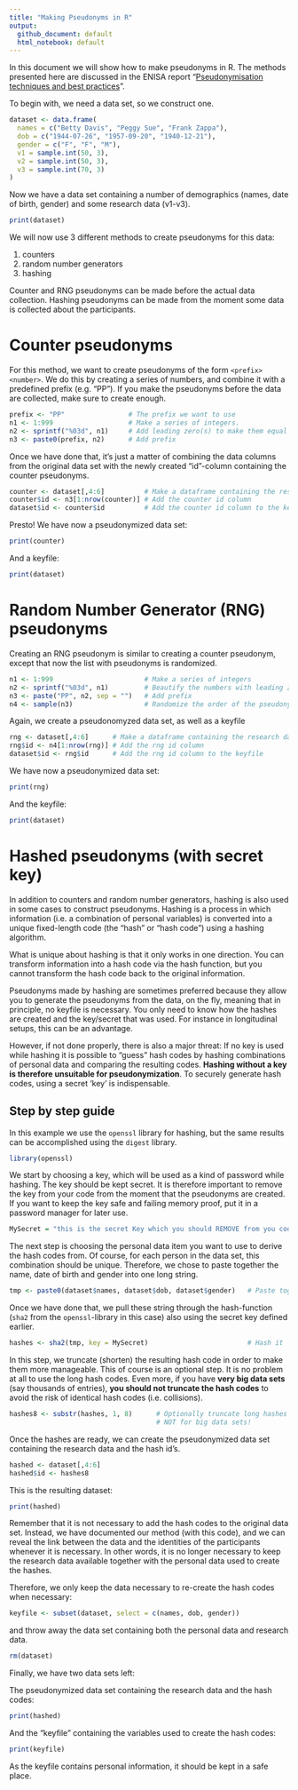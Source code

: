 ```yaml
---
title: "Making Pseudonyms in R"
output:
  github_document: default
  html_notebook: default
---
```




In this document we will show how to make pseudonyms in R. The methods presented here are discussed in the ENISA report "[Pseudonymisation techniques and best practices](https://www.enisa.europa.eu/publications/pseudonymisation-techniques-and-best-practices)".

To begin with, we need a data set, so we construct one.

```r
dataset <- data.frame(
  names = c("Betty Davis", "Peggy Sue", "Frank Zappa"),
  dob = c("1944-07-26", "1957-09-20", "1940-12-21"),
  gender = c("F", "F", "M"),
  v1 = sample.int(50, 3),
  v2 = sample.int(50, 3),
  v3 = sample.int(70, 3)
) 

```

Now we have a data set containing a number of demographics (names, date of birth, gender) and some research data (v1-v3).

```r
print(dataset)
```

We will now use 3 different methods to create pseudonyms for this data:

1.  counters
2.  random number generators
3.  hashing

Counter and RNG pseudonyms can be made before the actual data collection. Hashing pseudonyms can be made from the moment some data is collected about the participants.

# Counter pseudonyms

For this method, we want to create pseudonyms of the form `<prefix><number>`. We do this by creating a series of numbers, and combine it with a predefined prefix (e.g. "PP"). If you make the pseudonyms before the data are collected, make sure to create enough.

```r
prefix <- "PP"                # The prefix we want to use 
n1 <- 1:999                   # Make a series of integers. 
n2 <- sprintf("%03d", n1)     # Add leading zero(s) to make them equal length
n3 <- paste0(prefix, n2)      # Add prefix
```

Once we have done that, it's just a matter of combining the data columns from the original data set with the newly created "id"-column containing the counter pseudonyms.

```r
counter <- dataset[,4:6]          # Make a dataframe containing the research data
counter$id <- n3[1:nrow(counter)] # Add the counter id column
dataset$id <- counter$id          # Add the counter id column to the keyfile
```

Presto! We have now a pseudonymized data set:

```r
print(counter)
```

And a keyfile:

```r
print(dataset)
```

# Random Number Generator (RNG) pseudonyms

Creating an RNG pseudonym is similar to creating a counter pseudonym, except that now the list with pseudonyms is randomized.

```r
n1 <- 1:999                       # Make a series of integers
n2 <- sprintf("%03d", n1)         # Beautify the numbers with leading zero
n3 <- paste("PP", n2, sep = "")   # Add prefix
n4 <- sample(n3)                  # Randomize the order of the pseudonyms
```

Again, we create a pseudonomyzed data set, as well as a keyfile

```r
rng <- dataset[,4:6]      # Make a dataframe containing the research data
rng$id <- n4[1:nrow(rng)] # Add the rng id column
dataset$id <- rng$id      # Add the rng id column to the keyfile
```

We have now a pseudonymized data set:

```r
print(rng)
```

And the keyfile:

```r
print(dataset)
```

# Hashed pseudonyms (with secret key)

In addition to counters and random number generators, hashing is also used in some cases to construct pseudonyms. Hashing is a process in which information (i.e. a combination of personal variables) is converted into a unique fixed-length code (the "hash" or "hash code") using a hashing algorithm.

What is unique about hashing is that it only works in one direction. You can transform information into a hash code via the hash function, but you cannot transform the hash code back to the original information.

Pseudonyms made by hashing are sometimes preferred because they allow you to generate the pseudonyms from the data, on the fly, meaning that in principle, no keyfile is necessary. You only need to know how the hashes are created and the key/secret that was used. For instance in longitudinal setups, this can be an advantage.

However, if not done properly, there is also a major threat: If no key is used while hashing it is possible to "guess" hash codes by hashing combinations of personal data and comparing the resulting codes. **Hashing without a key is therefore unsuitable for pseudonymization**. To securely generate hash codes, using a secret 'key' is indispensable.

## Step by step guide

In this example we use the `openssl` library for hashing, but the same results can be accomplished using the `digest` library.
```r
library(openssl)
```

We start by choosing a key, which will be used as a kind of password while hashing. The key should be kept secret. It is therefore important to remove the key from your code from the moment that the pseudonyms are created. If you want to keep the key safe and failing memory proof, put it in a password manager for later use.
```r
MySecret = "this is the secret Key which you should REMOVE from you code"
```

The next step is choosing the personal data item you want to use to derive the hash codes from. Of course, for each person in the data set, this combination should be unique. Therefore, we chose to paste together the name, date of birth and gender into one long string.
```r
tmp <- paste0(dataset$names, dataset$dob, dataset$gender)   # Paste together personal data, create a unique string
```


Once we have done that, we pull these string through the hash-function (`sha2` from the `openssl`-library in this case) also using the secret key defined earlier.
```r
hashes <- sha2(tmp, key = MySecret)                        	# Hash it
```


In this step, we truncate (shorten) the resulting hash code in order to make them more manageable. This of course is an optional step. It is no problem at all to use the long hash codes. Even more, if you have **very big data sets** (say thousands of entries), **you should not truncate the hash codes** to avoid the risk of identical hash codes (i.e. collisions).
```r
hashes8 <- substr(hashes, 1, 8)      # Optionally truncate long hashes to something more workable. 
                                     # NOT for big data sets! 
```

Once the hashes are ready, we can create the pseudonymized data set containing the research data and the hash id's.
```r
hashed <- dataset[,4:6]
hashed$id <- hashes8
```

This is the resulting dataset:

```r
print(hashed)
```

Remember that it is not necessary to add the hash codes to the original data set. Instead, we have documented our method (with this code), and we can reveal the link between the data and the identities of the participants whenever it is necessary. In other words, it is no longer necessary to keep the research data available together with the personal data used to create the hashes.

Therefore, we only keep the data necessary to re-create the hash codes when necessary:

```r
keyfile <- subset(dataset, select = c(names, dob, gender))
```

and throw away the data set containing both the personal data and research data.

```r
rm(dataset)
```

Finally, we have two data sets left:

The pseudonymized data set containing the research data and the hash codes:

```r
print(hashed)
```

And the "keyfile" containing the variables used to create the hash codes:

```r
print(keyfile)
```

As the keyfile contains personal information, it should be kept in a safe place.
